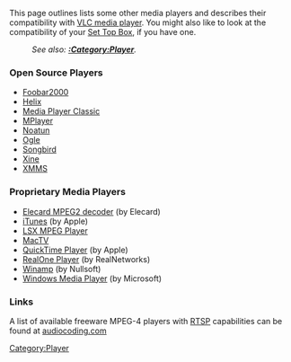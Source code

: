 This page outlines lists some other media players and describes their compatibility with [[VLC media player]]. You might also like to look at the compatibility of your  [[Set Top Box]], if you have one.

:''See also: '''[[:Category:Player]]'''.''
===Open Source Players===
* [[Foobar2000]]
* [[Helix]]
* [[Media Player Classic]]
* [[MPlayer]]
* [[Noatun]]
* [[Ogle]]
* [[Songbird]]
* [[Xine]]
* [[XMMS]]

===Proprietary Media Players===
* [[Elecard MPEG2 decoder]] (by Elecard)
* [[iTunes]] (by Apple)
* [[LSX MPEG Player]]
* [[MacTV]]
* [[QuickTime Player]] (by Apple)
* [[RealOne Player]] (by RealNetworks)
* [[Winamp]] (by Nullsoft)
* [[Windows Media Player]] (by Microsoft)

===Links===
A list of available freeware MPEG-4 players with [[RTSP]] capabilities can be found at [http://www.audiocoding.com/modules/wiki/?page=MPEG-4+players audiocoding.com]

[[Category:Player]]